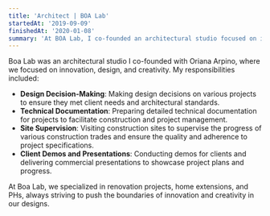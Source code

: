```yaml
---
title: 'Architect | BOA Lab'
startedAt: '2019-09-09'
finishedAt: '2020-01-08'
summary: 'At BOA Lab, I co-founded an architectural studio focused on innovation and creativity, where I made design decisions, prepared technical documentation, supervised construction sites, and conducted client presentations.'
---
```


Boa Lab was an architectural studio I co-founded with Oriana Arpino, where we focused on innovation, design, and creativity. My responsibilities included:

- **Design Decision-Making**: Making design decisions on various projects to ensure they met client needs and architectural standards.
- **Technical Documentation**: Preparing detailed technical documentation for projects to facilitate construction and project management.
- **Site Supervision**: Visiting construction sites to supervise the progress of various construction trades and ensure the quality and adherence to project specifications.
- **Client Demos and Presentations**: Conducting demos for clients and delivering commercial presentations to showcase project plans and progress.

At Boa Lab, we specialized in renovation projects, home extensions, and PHs, always striving to push the boundaries of innovation and creativity in our designs.
